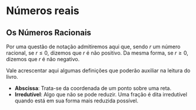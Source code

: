 # Números reais

## Os Números Racionais

Por uma questão de notação admitiremos aqui que, sendo $r$ um número racional,
se $r \leqslant 0$, dizemos que $r$ é não positivo. Da mesma forma, se
$r \geqslant 0$, dizemos que $r$ é não negativo.

Vale acrescentar aqui algumas definições que poderão auxiliar na leitura do
livro.

* **Abscissa**: Trata-se da coordenada de um ponto sobre uma reta.
* **Irredutível**: Algo que não se pode reduzir. Uma fração é dita
irredutível quando está em sua forma mais reduzida possível.

